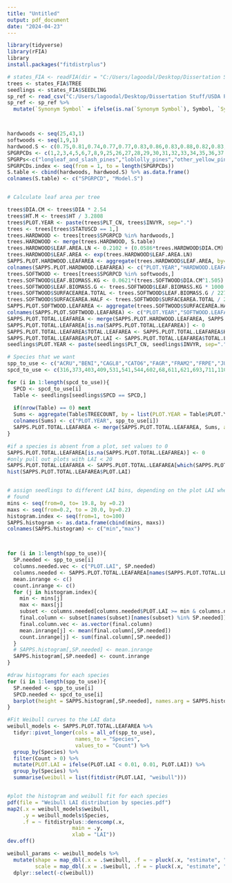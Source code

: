 ---
title: "Untitled"
output: pdf_document
date: "2024-04-23"
---

```{r, message = FALSE, warning = FALSE}
library(tidyverse)
library(rFIA)
library
install.packages("fitdistrplus")
```





```{r}
# states_FIA <- readFIA(dir = "C:/Users/lagoodal/Desktop/Dissertation Stuff/5 States LAI")
trees <- states_FIA$TREE
seedlings <- states_FIA$SEEDLING
sp_ref <- read_csv("C:/Users/lagoodal/Desktop/Dissertation Stuff/USDA Plant Codes.csv")
sp_ref <- sp_ref %>%
  mutate(`Synonym Symbol` = ifelse(is.na(`Synonym Symbol`), Symbol, `Synonym Symbol`))



hardwoods <- seq(25,43,1)
softwoods <- seq(1,9,1)
hardwood.S <- c(0.75,0.81,0.74,0.77,0.77,0.83,0.86,0.83,0.88,0.82,0.83,0.82,0.795,0.88,0.9,0.91,0.861,0.78,0.833)
SPGRPCDs <- c(1,2,3,4,5,6,7,8,9,25,26,27,28,29,30,31,32,33,34,35,36,37,38,39,40,41,42,43)
SPGRPs<-c("longleaf_and_slash_pines","loblolly_pines","other_yellow_pines","eastern_white_and_red_pines","Jack_pine","spruce_and_balsam_fir","eastern_hemlock","cypress","other_softwoods","white_oaks_1","red_oaks_1","white_oaks_2","red_oaks_2","hickory","yellow_birch","hard_maples","soft_maples","beech","sweetgum","tupelo","ash","cottonwood_and_aspen","basswood","yellow-poplars","black_walnut","other_eastern_soft_hardwoods","other_easter_hard_hardwoods","eastern_noncommerical_hardwoods")
SPGRPCDs.index <- seq(from = 1, to = length(SPGRPCDs))
S.table <- cbind(hardwoods, hardwood.S) %>% as.data.frame()
colnames(S.table) <- c("SPGRPCD", "Model.S")


# Calculate leaf area per tree

trees$DIA.CM <- trees$DIA * 2.54
trees$HT.M <- trees$HT / 3.2808
trees$PLOT.YEAR <- paste(trees$PLT_CN, trees$INVYR, sep=".")
trees <- trees[trees$STATUSCD == 1,]
trees.HARDWOOD <- trees[trees$SPGRPCD %in% hardwoods,]
trees.HARDWOOD <- merge(trees.HARDWOOD, S.table)
trees.HARDWOOD$LEAF.AREA.LN <- 0.2102 + (0.0586*trees.HARDWOOD$DIA.CM) + (4.0202*trees.HARDWOOD$Model.S)
trees.HARDWOOD$LEAF.AREA <- exp(trees.HARDWOOD$LEAF.AREA.LN)
SAPPS.PLOT.HARDWOOD.LEAFAREA <- aggregate(trees.HARDWOOD$LEAF.AREA, by=list(PLOT.YEAR=trees.HARDWOOD$PLOT.YEAR), FUN=sum)
colnames(SAPPS.PLOT.HARDWOOD.LEAFAREA) <- c("PLOT.YEAR","HARDWOOD.LEAFAREA")
trees.SOFTWOOD <- trees[trees$SPGRPCD %in% softwoods,]
trees.SOFTWOOD$LEAF.BIOMASS.KG <- 0.0621*(trees.SOFTWOOD$DIA.CM^1.505)
trees.SOFTWOOD$LEAF.BIOMASS.G <- trees.SOFTWOOD$LEAF.BIOMASS.KG * 1000
trees.SOFTWOOD$SURFACEAREA.TOTAL <- trees.SOFTWOOD$LEAF.BIOMASS.G / 227
trees.SOFTWOOD$SURFACEAREA.HALF <- trees.SOFTWOOD$SURFACEAREA.TOTAL / 2
SAPPS.PLOT.SOFTWOOD.LEAFAREA <- aggregate(trees.SOFTWOOD$SURFACEAREA.HALF, by=list(PLOT.YEAR=trees.SOFTWOOD$PLOT.YEAR), FUN=sum)
colnames(SAPPS.PLOT.SOFTWOOD.LEAFAREA) <- c("PLOT.YEAR","SOFTWOOD.LEAFAREA")
SAPPS.PLOT.TOTAL.LEAFAREA <- merge(SAPPS.PLOT.HARDWOOD.LEAFAREA, SAPPS.PLOT.SOFTWOOD.LEAFAREA, all=T)
SAPPS.PLOT.TOTAL.LEAFAREA[is.na(SAPPS.PLOT.TOTAL.LEAFAREA)] <- 0
SAPPS.PLOT.TOTAL.LEAFAREA$TOTAL.LEAFAREA <- SAPPS.PLOT.TOTAL.LEAFAREA$HARDWOOD.LEAFAREA + SAPPS.PLOT.TOTAL.LEAFAREA$SOFTWOOD.LEAFAREA
SAPPS.PLOT.TOTAL.LEAFAREA$PLOT.LAI <- SAPPS.PLOT.TOTAL.LEAFAREA$TOTAL.LEAFAREA / 672.469876708172
seedlings$PLOT.YEAR <- paste(seedlings$PLT_CN, seedlings$INVYR, sep=".")

# Species that we want
spp_to_use <- c("ACRU","BENI","CAGL8","CATO6","FAGR","FRAM2","FRPE","JUNI","JUVI","LIST","LITU","NYSY","OXAR","PIEC","PIST","PITA","PIVI2","PLOC","PRSE2","QUAL","QUCO2","QUFA","QUMO4","QUPH","QURU","QUST","QUVE","ULAL","ULAM","PIEL","PIPA")
spcd_to_use <- c(316,373,403,409,531,541,544,602,68,611,621,693,711,110,129,131,132,731,762,802,806,812,832,831,833,835,837,971,972,111,121)

for (i in 1:length(spcd_to_use)){
  SPCD <- spcd_to_use[i]
  Table <- seedlings[seedlings$SPCD == SPCD,]
  
  if(nrow(Table) == 0) next
  Sums <- aggregate(Table$TREECOUNT, by = list(PLOT.YEAR = Table$PLOT.YEAR), FUN = sum)
  colnames(Sums) <- c("PLOT.YEAR", spp_to_use[i])
  SAPPS.PLOT.TOTAL.LEAFAREA <- merge(SAPPS.PLOT.TOTAL.LEAFAREA, Sums, all.x = TRUE)
}

#if a species is absent from a plot, set values to 0
SAPPS.PLOT.TOTAL.LEAFAREA[is.na(SAPPS.PLOT.TOTAL.LEAFAREA)] <- 0
#only pull out plots with LAI < 20
SAPPS.PLOT.TOTAL.LEAFAREA <- SAPPS.PLOT.TOTAL.LEAFAREA[which(SAPPS.PLOT.TOTAL.LEAFAREA$PLOT.LAI < 20), ]
hist(SAPPS.PLOT.TOTAL.LEAFAREA$PLOT.LAI)


# assign seedlings to different LAI bins, depending on the plot LAI where they're
# found
mins <- seq(from=0, to= 19.8, by =0.2)
maxs <- seq(from=0.2, to = 20.0, by=0.2)
histogram.index <- seq(from=1, to=100)
SAPPS.histogram <- as.data.frame(cbind(mins, maxs))
colnames(SAPPS.histogram) <- c("min","max")



for (i in 1:length(spp_to_use)){
  SP.needed <- spp_to_use[i]
  columns.needed.vec <- c("PLOT.LAI", SP.needed)
  columns.needed <- SAPPS.PLOT.TOTAL.LEAFAREA[names(SAPPS.PLOT.TOTAL.LEAFAREA)[names(SAPPS.PLOT.TOTAL.LEAFAREA) %in% columns.needed.vec]]
  mean.inrange <- c()
  count.inrange <- c()
  for (j in histogram.index){
    min <- mins[j]
    max <- maxs[j]
    subset <- columns.needed[columns.needed$PLOT.LAI >= min & columns.needed$PLOT.LAI < max,]
    final.column <- subset[names(subset)[names(subset) %in% SP.needed]]
    final.column.vec <- as.vector(final.column)
    mean.inrange[j] <- mean(final.column[,SP.needed])
    count.inrange[j] <- sum(final.column[,SP.needed])
  }
  # SAPPS.histogram[,SP.needed] <- mean.inrange
  SAPPS.histogram[,SP.needed] <- count.inrange
}

#draw histograms for each species
for (i in 1:length(spp_to_use)){
  SP.needed <- spp_to_use[i]
  SPCD.needed <- spcd_to_use[i]
  barplot(height = SAPPS.histogram[,SP.needed], names.arg = SAPPS.histogram$max, main = SP.needed, xlab = "LAI",ylab="Seedlings/plot")
}
```



```{r}
#Fit Weibull curves to the LAI data
weibull_models <- SAPPS.PLOT.TOTAL.LEAFAREA %>%
  tidyr::pivot_longer(cols = all_of(spp_to_use),
                      names_to = "Species",
                      values_to = "Count") %>%
  group_by(Species) %>%
  filter(Count > 0) %>%
  mutate(PLOT.LAI = ifelse(PLOT.LAI < 0.01, 0.01, PLOT.LAI)) %>%
  group_by(Species) %>%
  summarise(weibull = list(fitdistr(PLOT.LAI, "weibull")))


#plot the histogram and weibull fit for each species
pdf(file = "Weibull LAI distribution by species.pdf")
map2(.x = weibull_models$weibull, 
     .y = weibull_models$Species, 
     .f = ~ fitdistrplus::denscomp(.x, 
                     main = .y,
                     xlab = "LAI"))
dev.off()

weibull_params <- weibull_models %>%
  mutate(shape = map_dbl(.x = .$weibull, .f = ~ pluck(.x, "estimate", "shape")),
         scale = map_dbl(.x = .$weibull, .f = ~ pluck(.x, "estimate", "scale"))) %>%
  dplyr::select(-c(weibull))






```



















